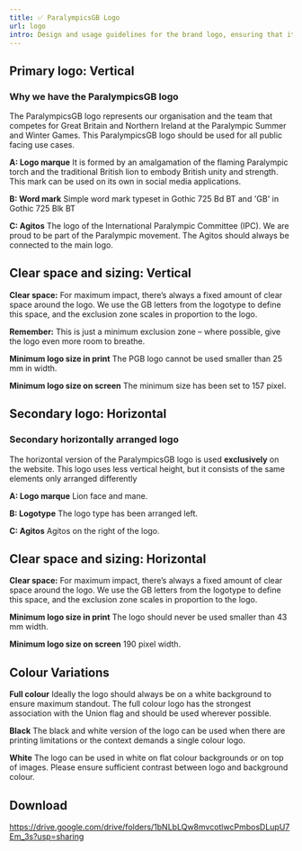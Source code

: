 ```yaml
---
title: ✅ ParalympicsGB Logo
url: logo
intro: Design and usage guidelines for the brand logo, ensuring that it's always represented correctly, regardless of where it appears.
---
```



## Primary logo: Vertical

### Why we have the ParalympicsGB logo
The ParalympicsGB logo represents our organisation and the team that competes for Great Britain and
Northern Ireland at the Paralympic Summer and Winter
Games. This ParalympicsGB logo should be used for all
public facing use cases.
 
**A: Logo marque**
It is formed by an amalgamation of the flaming Paralympic torch and the traditional British lion to embody British unity and strength. This mark can be used on its own in social media applications.

**B: Word mark**
Simple word mark typeset in Gothic 725 Bd BT and 'GB' in Gothic 725 Blk BT

**C: Agitos**
The logo of the International Paralympic Committee (IPC). We are proud to be part of the Paralympic movement. The Agitos should always be connected to the main logo.

<div class="frame">
    <Imag src={img2} alt="Vertical logo sections." format="svg" />
</div>


##  Clear space and sizing: Vertical

**Clear space:**
For maximum impact, there’s always a fixed amount of clear space around the logo. We use the GB letters from the logotype to define this space, and the exclusion zone scales in proportion to the logo.

**Remember:**
This is just a minimum exclusion zone – where possible, give the logo even more room to breathe.

**Minimum logo size in print**
The PGB logo cannot be used smaller than 25 mm in width.

**Minimum logo size on screen**
The minimum size has been set to 157 pixel.

<div class="frame">
    <Imag src={img3} alt="Vertical clear space guide." format="svg" />
</div>



## Secondary logo: Horizontal

### Secondary horizontally arranged logo
The horizontal version of the ParalympicsGB logo is used **exclusively** on the website. This logo uses less vertical height, but it consists of the same elements only arranged differently

**A: Logo marque**
Lion face and mane.

**B: Logotype**
The logo type has been arranged left.

**C: Agitos**
Agitos on the right of the logo.

<div class="frame">
    <Imag src={img4} alt="Horizontal logo sections." format="svg" />
</div>


##  Clear space and sizing: Horizontal

**Clear space:**
For maximum impact, there’s always a fixed amount of clear space around the logo. We use the GB letters from the logotype to define this space, and the exclusion zone scales in proportion to the logo.

**Minimum logo size in print**
The logo should never be used smaller than 43 mm width.

**Minimum logo size on screen**
190 pixel width.


<div class="frame">
    <Imag src={img5} alt="Horizontal clear space guide." format="svg" />
</div>







## Colour Variations

**Full colour**
Ideally the logo should always be on a white background to ensure maximum standout. The full colour logo has the strongest association with the Union flag and should be used wherever possible.

**Black**
The black and white version of the logo can be used when there are printing limitations or the context demands a single colour logo.

**White**
The logo can be used in white on flat colour backgrounds or on top of images. Please ensure sufficient contrast between logo and background colour.

<div class="frame">
    <Imag src={img6} alt="Logo colour variations." format="svg" />
</div>




## Download

https://drive.google.com/drive/folders/1bNLbLQw8mvcotlwcPmbosDLupU7Em_3s?usp=sharing
